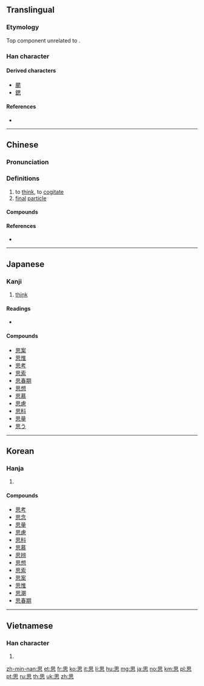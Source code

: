 {{also|恖|想}}
==Translingual==
{{stroke order|strokes=9}}

===Etymology===
{{Han compound|ls=psc|心|囟|c1=s|c2=p|t1=heart}}

Top component unrelated to {{lang|mul|[[田]]}}.

===Han character===
{{Han char|rn=61|rad=心|as=05|sn=9|four=60330|canj=WP|ids=⿱田心}}

====Derived characters====
* [[颸]]
* [[鍶]]

====References====
* {{Han ref|kx=0381.040|dkj=10462|dj=0709.070|hdz=42280.040|uh=601D|ud=24605|bh=ABE4|bd=44004}}

----

==Chinese==
{{zh-forms}}

===Pronunciation===
{{zh-pron
|m=sī
|c=si1,si3,soi1
|mn=si/sù/su
|mn_note=si, sù - vernacular, su - literary
|mc=y
|oc=y
|ma=
|cat=v,part
}}

===Definitions===
{{zh-hanzi}}

# to [[think]], to [[cogitate]]
# [[final]] [[particle]] {{rfgloss|zh}}

====Compounds====
{{der3
| {{zh-l|思辨}}, {{zh-l|思辯}}
| {{zh-l|思忖}}
| {{zh-l|思潮}}
| {{zh-l|思春}}
| {{zh-l|思凡}}
| {{zh-l|思考}}
| {{zh-l|思戀}}
| {{zh-l|思量}}
| {{zh-l|思路}}
| {{zh-l|思慮}}
| {{zh-l|思謀}}
| {{zh-l|思慕}}
| {{zh-l|思念}}
| {{zh-l|思前想後}}
| {{zh-l|思索}}
| {{zh-l|思維}}, {{zh-l|思惟}}
| {{zh-l|思鄉}}
| {{zh-l|思想}}
| {{zh-l|思想家}}
| {{zh-l|思想體系}}
| {{zh-l|思緒}}
| {{zh-l|思議}}
}}

====References====
* {{thcwd|4915|思}}

----

==Japanese==

===Kanji===
{{ja-kanji|grade=2|rs=心05}}

# [[think]]

====Readings====
* {{ja-readings
|goon=[[し]] (shi)
|kanon=[[し]] (shi)
|kun=[[おもう]] (omou), [[おもい]] (omoi)}}

====Compounds====
* [[思案]]
* [[思惟]]
* [[思考]]
* [[思索]]
* [[思春期]]
* [[思想]]
* [[思慕]]
* [[思慮]]
* [[思料]]
* [[思量]]
* [[思う]]

----

==Korean==

===Hanja===
{{ko-hanja|hangeul=사|eumhun=|rv=sa|mr=sa|y=sa}}

# {{defn|lang=ko|sort=心05}}

====Compounds====
* [[思考]]
* [[思念]]
* [[思量]]
* [[思慮]]
* [[思料]]
* [[思慕]]
* [[思辨]]
* [[思想]]
* [[思索]]
* [[思案]]
* [[思惟]]
* [[思潮]]
* [[思春期]]

----

==Vietnamese==

===Han character===
{{vi-hantu|[[tư]], [[tơ]], [[tứ]]|rs=心05}}

# {{defn|lang=vi|sort=心05}}

[[zh-min-nan:思]]
[[et:思]]
[[fr:思]]
[[ko:思]]
[[it:思]]
[[li:思]]
[[hu:思]]
[[mg:思]]
[[ja:思]]
[[no:思]]
[[km:思]]
[[pl:思]]
[[pt:思]]
[[ru:思]]
[[th:思]]
[[uk:思]]
[[zh:思]]